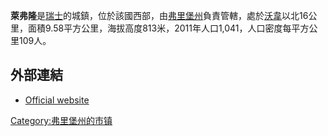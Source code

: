 '''萊弗隆'''是[[瑞士|瑞士]]的城鎮，位於該國西部，由[[弗里堡州|弗里堡州]]負責管轄，處於[[沃韋|沃韋]]以北16公里，面積9.58平方公里，海拔高度813米，2011年人口1,041，人口密度每平方公里109人。

==外部連結==
* [http://www.leflon.ch Official website] {{Wayback|url=http://www.leflon.ch/ |date=20110706234629 }} {{fr icon}}

{{Switzerland-geo-stub}}
[[Category:弗里堡州的市镇|Category:弗里堡州的市镇]]